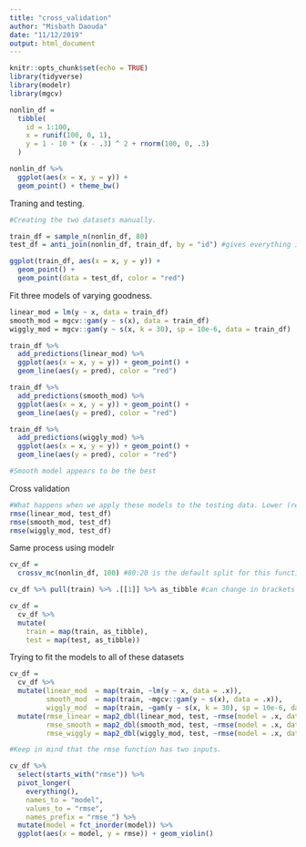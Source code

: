 ```yaml
---
title: "cross_validation"
author: "Misbath Daouda"
date: "11/12/2019"
output: html_document
---
```


```r
knitr::opts_chunk$set(echo = TRUE)
library(tidyverse)
library(modelr)
library(mgcv)
```

```r
nonlin_df = 
  tibble(
    id = 1:100,
    x = runif(100, 0, 1),
    y = 1 - 10 * (x - .3) ^ 2 + rnorm(100, 0, .3)
  )

nonlin_df %>% 
  ggplot(aes(x = x, y = y)) + 
  geom_point() + theme_bw()

```

Traning and testing. 

```r
#Creating the two datasets manually. 

train_df = sample_n(nonlin_df, 80)
test_df = anti_join(nonlin_df, train_df, by = "id") #gives everything in nonlin_df that is not in train_df. 

ggplot(train_df, aes(x = x, y = y)) + 
  geom_point() + 
  geom_point(data = test_df, color = "red")
```

Fit three models of varying goodness. 

```r
linear_mod = lm(y ~ x, data = train_df)
smooth_mod = mgcv::gam(y ~ s(x), data = train_df)
wiggly_mod = mgcv::gam(y ~ s(x, k = 30), sp = 10e-6, data = train_df)
```


```r
train_df %>%
  add_predictions(linear_mod) %>% 
  ggplot(aes(x = x, y = y)) + geom_point() + 
  geom_line(aes(y = pred), color = "red")

train_df %>%
  add_predictions(smooth_mod) %>% 
  ggplot(aes(x = x, y = y)) + geom_point() + 
  geom_line(aes(y = pred), color = "red")

train_df %>%
  add_predictions(wiggly_mod) %>% 
  ggplot(aes(x = x, y = y)) + geom_point() + 
  geom_line(aes(y = pred), color = "red")

#Smooth model appears to be the best
```

Cross validation 

```r
#What happens when we apply these models to the testing data. Lower (relative) values of rmse are preferred. 
rmse(linear_mod, test_df)
rmse(smooth_mod, test_df)
rmse(wiggly_mod, test_df)
```

Same process using modelr 

```r
cv_df = 
  crossv_mc(nonlin_df, 100) #80:20 is the default split for this function

cv_df %>% pull(train) %>% .[[1]] %>% as_tibble #can change in brackets number to look at each iteration previously created 

cv_df =
  cv_df %>% 
  mutate(
    train = map(train, as_tibble),
    test = map(test, as_tibble))
```

Trying to fit the models to all of these datasets 

```r
cv_df = 
  cv_df %>% 
  mutate(linear_mod  = map(train, ~lm(y ~ x, data = .x)),
         smooth_mod  = map(train, ~mgcv::gam(y ~ s(x), data = .x)),
         wiggly_mod  = map(train, ~gam(y ~ s(x, k = 30), sp = 10e-6, data = .x))) %>% 
  mutate(rmse_linear = map2_dbl(linear_mod, test, ~rmse(model = .x, data = .y)),
         rmse_smooth = map2_dbl(smooth_mod, test, ~rmse(model = .x, data = .y)),
         rmse_wiggly = map2_dbl(wiggly_mod, test, ~rmse(model = .x, data = .y)))

#Keep in mind that the rmse function has two inputs. 
```

```r
cv_df %>% 
  select(starts_with("rmse")) %>% 
  pivot_longer(
    everything(),
    names_to = "model", 
    values_to = "rmse",
    names_prefix = "rmse_") %>% 
  mutate(model = fct_inorder(model)) %>% 
  ggplot(aes(x = model, y = rmse)) + geom_violin()
```

